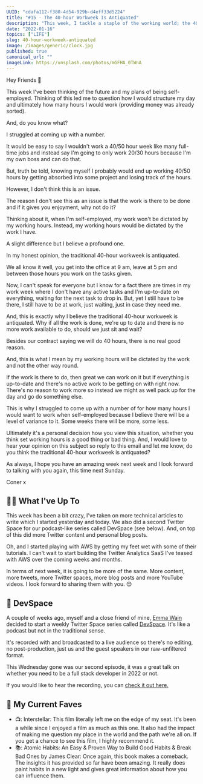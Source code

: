 ```yaml
---
UUID: "cdafa112-f380-4d54-929b-d4eff33d5224"
title: "#15 - The 40-hour Workweek Is Antiquated"
description: "This week, I tackle a staple of the working world; the 40-hour workweek. Is it time to rip it up and replace it? I think so and here's why."
date: "2022-01-16"
topics: ["LIFE"]
slug: 40-hour-workweek-antiquated
image: /images/generic/clock.jpg
published: true
canonical_url: ""
imageLink: https://unsplash.com/photos/mGFHA_0TWnA
---
```


Hey Friends 👋

This week I've been thinking of the future and my plans of being self-employed. Thinking of this led me to question how I would structure my day and ultimately how many hours I would work (providing money was already sorted).

And, do you know what?

I struggled at coming up with a number.

It would be easy to say I wouldn't work a 40/50 hour week like many full-time jobs and instead say I'm going to only work 20/30 hours because I'm my own boss and can do that.

But, truth be told, knowing myself I probably would end up working 40/50 hours by getting absorbed into some project and losing track of the hours.

However, I don't think this is an issue.

The reason I don't see this as an issue is that the work is there to be done and if it gives you enjoyment, why not do it?

Thinking about it, when I'm self-employed, my work won't be dictated by my working hours. Instead, my working hours would be dictated by the work I have.

A slight difference but I believe a profound one.

In my honest opinion, the traditional 40-hour workweek is antiquated.

We all know it well, you get into the office at 9 am, leave at 5 pm and between those hours you work on the tasks given.

Now, I can't speak for everyone but I know for a fact there are times in my work week where I don't have any active tasks and I'm up-to-date on everything, waiting for the next task to drop in. But, yet I still have to be there, I still have to be at work, just waiting, just in case they need me.

And, this is exactly why I believe the traditional 40-hour workweek is antiquated. Why if all the work is done, we're up to date and there is no more work available to do, should we just sit and wait?

Besides our contract saying we will do 40 hours, there is no real good reason.

And, this is what I mean by my working hours will be dictated by the work and not the other way round.

If the work is there to do, then great we can work on it but if everything is up-to-date and there's no active work to be getting on with right now. There's no reason to work more so instead we might as well pack up for the day and go do something else.

This is why I struggled to come up with a number of for how many hours I would want to work when self-employed because I believe there will be a level of variance to it. Some weeks there will be more, some less.

Ultimately it's a personal decision how you view this situation, whether you think set working hours is a good thing or bad thing. And, I would love to hear your opinion on this subject so reply to this email and let me know, do you think the traditional 40-hour workweek is antiquated?

As always, I hope you have an amazing week next week and I look forward to talking with you again, this time next Sunday.

Coner x

## 🏃‍♂️ What I've Up To

This week has been a bit crazy, I've taken on more technical articles to write which I started yesterday and today. We also did a second Twitter Space for our podcast-like series called DevSpace (see below). And, on top of this did more Twitter content and personal blog posts.

Oh, and I started playing with AWS by getting my feet wet with some of their tutorials. I can't wait to start building the Twitter Analytics SaaS I've teased with AWS over the coming weeks and months.

In terms of next week, it is going to be more of the same. More content, more tweets, more Twitter spaces, more blog posts and more YouTube videos. I look forward to sharing them with you. 😊

## 🎤 DevSpace

A couple of weeks ago, myself and a close friend of mine, [Emma Wain](https://twitter.com/ewainy) decided to start a weekly Twitter Space series called [DevSpace](https://open.spotify.com/show/2UibpUTHcD8yNLVpBnXaRq?si=40c2b7a1de1241e3). It's like a podcast but not in the traditional sense.

It's recorded with and broadcasted to a live audience so there's no editing, no post-production, just us and the guest speakers in our raw-unfiltered format.

This Wednesday gone was our second episode, it was a great talk on whether you need to be a full stack developer in 2022 or not.

If you would like to hear the recording, you can [check it out here.](https://open.spotify.com/episode/5kd6ZlcGM3xAXfqzi60dPy?si=2483ad185bf74def)

## 💯 My Current Faves

- 📺: Interstellar: This film literally left me on the edge of my seat. It's been a while since I enjoyed a film as much as this one. It also had the impact of making me question my place in the world and the path we're all on. If you get a chance to see this film, I highly recommend it.
- 📚: Atomic Habits: An Easy & Proven Way to Build Good Habits & Break Bad Ones by James Clear: Once again, this book makes a comeback. The insights it has provided so far have been amazing. It really does paint habits in a new light and gives great information about how you can influence them.
